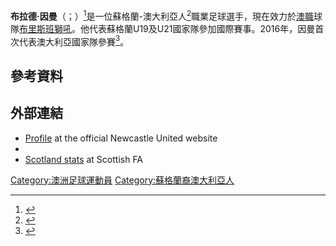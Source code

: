 {{Infobox football biography
| name                = Brad Inman
| image               = 
| caption             = 
| fullname            = Bradden Inman<ref>{{Cite web|title=Premier League Clubs submit Squad Lists |url=http://www.premierleague.com/content/dam/premierleague/site-content/News/publications/squad-lists/squad-lists-september-2011.pdf |format=PDF |work=premierleague.com |publisher=Premier League |date=2011-09-02 |accessdate=2014-07-31 |dead-url=yes|archiveurl=https://web.archive.org/web/20130731092613/http://www.premierleague.com/content/dam/premierleague/site-content/News/publications/squad-lists/squad-lists-september-2011.pdf |archivedate=2013-07-31 }}</ref>
| birth_date          = {{Birth date and age|1991|12|10|df=y}}<ref name="11v11">{{cite web |url=https://www.11v11.com/players/brad-inman-229698/ |title=Brad Inman |website=11v11.com |publisher=AFS Enterprises |accessdate=2018-07-21 |archive-date=2018-07-21 |archive-url=https://web.archive.org/web/20180721192325/https://www.11v11.com/players/brad-inman-229698/ |dead-url=no }}</ref>
| birth_place         = [[澳洲|澳洲]][[阿德萊德|阿德萊德]]
| height              = {{height|ft=6|in=1}}<ref name="Brad Inman">{{cite web|title=Brad Inman|url=http://www.crewealex.net/team/player-profile/brad-inman/10|website=crewealex.net|publisher=[[Crewe_Alexandra_F.C.|Crewe Alexandra]]|accessdate=2016-03-03|archive-url=https://web.archive.org/web/20160307070921/http://www.crewealex.net/team/player-profile/brad-inman/10|archive-date=2016-03-07|dead-url=yes}}</ref>
| position            = [[中場|中場]]
| currentclub         = [[布里斯班獅吼足球俱樂部|布里斯班獅吼]]
| clubnumber          = 10
| youthyears1         = | youthclubs1 = Modbury Jets
| youthyears2         = 2007–2009 | youthclubs2 = [[纽卡斯尔联足球俱乐部|紐卡素]]
| years1              = 2009–2013 | clubs1 = [[纽卡斯尔联足球俱乐部|紐卡素]]        | caps1 =   0 | goals1 = 0
| years2              = 2012–2013 | clubs2 = → [[克鲁足球俱乐部|克鲁]] (loan) | caps2 =  21 | goals2 = 5
| years3              = 2013–2016 | clubs3 = [[克鲁足球俱乐部|克鲁]]          | caps3 =  96 | goals3 = 15
| years4              = 2016–2018 | clubs4 = [[彼得伯勒联足球俱乐部|彼德堡]]  | caps4 =  11 | goals4 = 0
| years5              = 2017–2018 | clubs5 = → [[罗奇代尔足球俱乐部|羅奇代爾]] (loan)             | caps5 =  37 | goals5 = 4
| years6              = 2018–2019 | clubs6 = [[罗奇代尔足球俱乐部|羅奇代爾]]                      | caps6 =  29 | goals6 = 4
| years7              = 2019–     | clubs7 = [[布里斯班獅吼足球俱樂部|布里斯班獅吼]]                | caps7 =  0  | goals7 = 0
| nationalyears1 = 2009–2010
| nationalteam1 = 蘇格蘭U19
| nationalcaps1 = 7
| nationalgoals1 = 3
| nationalyears2 = 2010
| nationalteam2 = [[蘇格蘭21歲以下足球代表隊|蘇格蘭U21]]
| nationalcaps2 = 2
| nationalgoals2 = 0
| club-update    = 17:32, 16 April 2018 (UTC)
}}

'''布拉德·因曼'''（{{lang-en|'''Brad Inman'''}}；{{bd|1991年|12月10日}}）<ref>{{Cite web|title=Premier League Clubs submit Squad Lists |url=http://www.premierleague.com/content/dam/premierleague/site-content/News/publications/squad-lists/squad-lists-september-2011.pdf |format=PDF |work=premierleague.com |publisher=Premier League |date=2011-09-02 |accessdate=2014-07-31 |deadurl=yes |archiveurl=https://web.archive.org/web/20130731092613/http://www.premierleague.com/content/dam/premierleague/site-content/News/publications/squad-lists/squad-lists-september-2011.pdf |archivedate=2013-07-31 }}</ref>是一位蘇格蘭-澳大利亞人<ref>{{cite web|title=Brad Inman|url=http://www.crewealex.net/team/player-profile/brad-inman/10|website=crewealex.net|publisher=Crewe Alexandra|accessdate=2016-03-03|deadurl=yes|archiveurl=https://web.archive.org/web/20160307070921/http://www.crewealex.net/team/player-profile/brad-inman/10|archivedate=2016年3月7日}}</ref>職業足球選手，現在效力於[[澳職|澳職]]球隊[[布里斯班獅吼足球俱樂部|布里斯班獅吼]]。他代表蘇格蘭U19及U21國家隊參加國際賽事。2016年，因曼首次代表澳大利亞國家隊參賽<ref>{{cite web|title=Caltex Socceroos squad named for England clash|url=http://www.socceroos.com.au/article/caltex-socceroos-squad-named-for-england-clash/1ohdp0vpy65wq1th9vhsmgud31|publisher=[[Football_Federation_Australia|Football Federation Australia]]|date=2016-05-11|access-date=2017-04-01|archive-date=2016-11-29|archive-url=https://web.archive.org/web/20161129054957/http://www.socceroos.com.au/article/caltex-socceroos-squad-named-for-england-clash/1ohdp0vpy65wq1th9vhsmgud31|dead-url=no}}</ref>。
==參考資料==
{{Reflist}}
==外部連結==
*[http://www.nufc.co.uk/page/Teams/ReservePlayerProfile/0,,10278~2117085,00.html Profile] {{Wayback|url=http://www.nufc.co.uk/page/Teams/ReservePlayerProfile/0,,10278~2117085,00.html |date=20100913003319 }} at the official Newcastle United website
*{{Soccerbase}}
*[http://www.scottishfa.co.uk/football_player_profile.cfm?page=1921&playerID=164189&squadID=5 Scotland stats] {{Wayback|url=http://www.scottishfa.co.uk/football_player_profile.cfm?page=1921&playerID=164189&squadID=5 |date=20120817040310 }} at Scottish FA

{{DEFAULTSORT: Inman, Brad}}
[[Category:澳洲足球運動員|Category:澳洲足球運動員]]
[[Category:蘇格蘭裔澳大利亞人|Category:蘇格蘭裔澳大利亞人]]